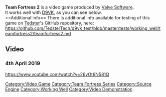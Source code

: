 <strong>Team Fortress 2</strong> is a video game produced by [[Valve Software]].
<br />
It works well with [[D9VK]], as you can see below.
<br />
==Additional info==
There is additional info available for testing of this game on [[User:Tedster|Tedster]]'s GitHub repository, here:
<br />
https://github.com/TedsterTech/d9vk_test/blob/master/tests/working_well/teamfortress2/teamfortress2.md

==Video==
===4th April 2019===
<youtube>https://www.youtube.com/watch?v=26vOt6N581Q</youtube>

[[Category:Video Game]]
[[Category:Team Fortress Series]]
[[Category:Source Engine]]
[[Category:Working Well]]
[[Category:Video Demonstration]]

